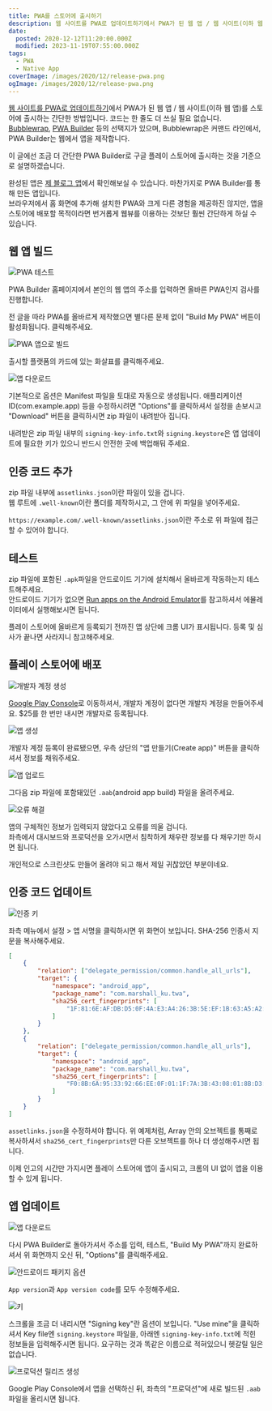 ```yaml
---
title: PWA를 스토어에 출시하기
description: 웹 사이트를 PWA로 업데이트하기에서 PWA가 된 웹 앱 / 웹 사이트(이하 웹 앱)를 스토어에 출시하는 간단한 방법입니다. 코드는 한 줄도 더 쓰실 필요 없습니다.Bubblewrap, PWA Builder 등의 선택지가 있으며, Bubblewrap은 커맨드 라인에서, PWA Builder는 웹에서 앱을 제작합니다. 이 글에선 조금 더 간단한 PWA Builder로 구글 플레이 스토어에 출시하는 것을 기준으로 설명하겠습니다. 완성된 앱은 제 블로그
date:
  posted: 2020-12-12T11:20:00.000Z
  modified: 2023-11-19T07:55:00.000Z
tags:
  - PWA
  - Native App
coverImage: /images/2020/12/release-pwa.png
ogImage: /images/2020/12/release-pwa.png
---
```


[웹 사이트를 PWA로 업데이트하기](https://marshallku.com/web/tips/%ec%9b%b9-%ec%82%ac%ec%9d%b4%ed%8a%b8%eb%a5%bc-pwa%eb%a1%9c-%ec%97%85%eb%8d%b0%ec%9d%b4%ed%8a%b8%ed%95%98%ea%b8%b0)에서 PWA가 된 웹 앱 / 웹 사이트(이하 웹 앱)를 스토어에 출시하는 간단한 방법입니다. 코드는 한 줄도 더 쓰실 필요 없습니다.  
[Bubblewrap](https://www.npmjs.com/package/@bubblewrap/cli), [PWA Builder](https://www.pwabuilder.com/) 등의 선택지가 있으며, Bubblewrap은 커맨드 라인에서, PWA Builder는 웹에서 앱을 제작합니다.

이 글에선 조금 더 간단한 PWA Builder로 구글 플레이 스토어에 출시하는 것을 기준으로 설명하겠습니다.

완성된 앱은 [제 블로그 앱](https://play.google.com/store/apps/details?id=com.marshall%5Fku.twa)에서 확인해보실 수 있습니다. 마찬가지로 PWA Builder를 통해 만든 앱입니다.  
브라우저에서 홈 화면에 추가해 설치한 PWA와 크게 다른 경험을 제공하진 않지만, 앱을 스토어에 배포할 목적이라면 번거롭게 웹뷰를 이용하는 것보단 훨씬 간단하게 하실 수 있습니다.

## 웹 앱 빌드

![PWA 테스트](/images/2020/12/pwa-test.png)

PWA Builder 홈페이지에서 본인의 웹 앱의 주소를 입력하면 올바른 PWA인지 검사를 진행합니다.

전 글을 따라 PWA를 올바르게 제작했으면 별다른 문제 없이 "Build My PWA" 버튼이 활성화됩니다. 클릭해주세요.

![PWA 앱으로 빌드](/images/2020/12/build-pwa.png)

출시할 플랫폼의 카드에 있는 화살표를 클릭해주세요.

![앱 다운로드](/images/2020/12/download.png)

기본적으로 옵션은 Manifest 파일을 토대로 자동으로 생성됩니다. 애플리케이션 ID(com.example.app) 등을 수정하시려면 "Options"를 클릭하셔서 설정을 손보시고 "Download" 버튼을 클릭하시면 zip 파일이 내려받아 집니다.

내려받은 zip 파일 내부의 `signing-key-info.txt`와 `signing.keystore`은 앱 업데이트에 필요한 키가 있으니 반드시 안전한 곳에 백업해둬 주세요.

## 인증 코드 추가

zip 파일 내부에 `assetlinks.json`이란 파일이 있을 겁니다.  
웹 루트에 `.well-known`이란 폴더를 제작하시고, 그 안에 위 파일을 넣어주세요.

`https://example.com/.well-known/assetlinks.json`이란 주소로 위 파일에 접근할 수 있어야 합니다.

## 테스트

zip 파일에 포함된 `.apk`파일을 안드로이드 기기에 설치해서 올바르게 작동하는지 테스트해주세요.  
안드로이드 기기가 없으면 [Run apps on the Android Emulator](https://developer.android.com/studio/run/emulator)를 참고하셔서 에뮬레이터에서 실행해보시면 됩니다.

플레이 스토어에 올바르게 등록되기 전까진 앱 상단에 크롬 UI가 표시됩니다. 등록 및 심사가 끝나면 사라지니 참고해주세요.

## 플레이 스토어에 배포

![개발자 계정 생성](/images/2020/12/create-developer-account.png)

[Google Play Console](https://play.google.com/console/)로 이동하셔서, 개발자 계정이 없다면 개발자 계정을 만들어주세요. $25를 한 번만 내시면 개발자로 등록됩니다.

![앱 생성](/images/2020/12/create-app.png)

개발자 계정 등록이 완료됐으면, 우측 상단의 "앱 만들기(Create app)" 버튼을 클릭하셔서 정보를 채워주세요.

![앱 업로드](/images/2020/12/upload-app.png)

그다음 zip 파일에 포함돼있던 `.aab`(android app build) 파일을 올려주세요.

![오류 해결](/images/2020/12/errors.png)

앱의 구체적인 정보가 입력되지 않았다고 오류를 띄울 겁니다.  
좌측에서 대시보드와 프로덕션을 오가시면서 침착하게 채우란 정보를 다 채우기만 하시면 됩니다.

개인적으로 스크린샷도 만들어 올려야 되고 해서 제일 귀찮았던 부분이네요.

## 인증 코드 업데이트

![인증 키](/images/2020/12/App-Signing.png)

좌측 메뉴에서 설정 > 앱 서명을 클릭하시면 위 화면이 보입니다. SHA-256 인증서 지문을 복사해주세요.

```json
[
    {
        "relation": ["delegate_permission/common.handle_all_urls"],
        "target": {
            "namespace": "android_app",
            "package_name": "com.marshall_ku.twa",
            "sha256_cert_fingerprints": [
                "1F:81:6E:AF:DB:D5:0F:4A:E3:A4:26:3B:5E:EF:1B:63:A5:A2:BD:D1:FA:86:8F:40:18:41:95:0D:67:E3:B9:65"
            ]
        }
    },
    {
        "relation": ["delegate_permission/common.handle_all_urls"],
        "target": {
            "namespace": "android_app",
            "package_name": "com.marshall_ku.twa",
            "sha256_cert_fingerprints": [
                "F0:8B:6A:95:33:92:66:EE:0F:01:1F:7A:3B:43:08:01:8B:D3:3C:AD:31:70:31:65:CE:B1:5F:3F:F6:6B:A7:D4"
            ]
        }
    }
]
```

`assetlinks.json`을 수정하셔야 합니다. 위 예제처럼, Array 안의 오브젝트를 통째로 복사하셔서 `sha256_cert_fingerprints`만 다른 오브젝트를 하나 더 생성해주시면 됩니다.

이제 인고의 시간만 가지시면 플레이 스토어에 앱이 출시되고, 크롬의 UI 없이 앱을 이용할 수 있게 됩니다.

## 앱 업데이트

![앱 다운로드](/images/2020/12/download.png)

다시 PWA Builder로 돌아가셔서 주소를 입력, 테스트, "Build My PWA"까지 완료하셔서 위 화면까지 오신 뒤, "Options"를 클릭해주세요.

![안드로이드 패키지 옵션](/images/2020/12/Android-package-options.png)

`App version`과 `App version code`를 모두 수정해주세요.

![키](/images/2020/12/signing-key.png)

스크롤을 조금 더 내리시면 "Signing key"란 옵션이 보입니다. "Use mine"을 클릭하셔서 Key file엔 `signing.keystore` 파일을, 아래엔 `signing-key-info.txt`에 적힌 정보들을 입력해주시면 됩니다. 요구하는 것과 똑같은 이름으로 적혀있으니 헷갈릴 일은 없습니다.

![프로덕션 릴리즈 생성](/images/2020/12/create-production-release.png)

Google Play Console에서 앱을 선택하신 뒤, 좌측의 "프로덕션"에 새로 빌드된 `.aab` 파일을 올리시면 됩니다.